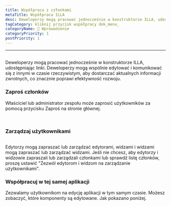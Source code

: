 ```yaml
---
title: Współpraca z członkami
metaTitle: Współpraca ILLA
desc: Deweloperzy mogą pracować jednocześnie w konstruktorze ILLA, udostępniając linki. Deweloperzy mogą wspólnie edytować i komunikować się z innymi w czasie rzeczywistym, aby dostarczać aktualnych informacji zwrotnych, co znacznie poprawi efektywność rozwoju.
tagCategory: kliknij przycisk współpracy dok_menu_
categoryName: 👋 Wprowadzenie
categoryPriority: 1
postPriority: 1
---
```


* * *

## <h2 hidden>Collaboration with members</h2>

Deweloperzy mogą pracować jednocześnie w konstruktorze ILLA, udostępniając linki. Deweloperzy mogą wspólnie edytować i komunikować się z innymi w czasie rzeczywistym, aby dostarczać aktualnych informacji zwrotnych, co znacznie poprawi efektywność rozwoju.

### Zaproś członków

Właściciel lub administrator zespołu może zaprosić użytkowników za pomocą przycisku Zaproś na stronie głównej. 

<img src='https://cdn.illacloud.com/official-website/img/docs/assemble/collaboration.png' alt="" />

<img src='https://cdn.illacloud.com/official-website/img/docs/assemble/collaboration(1).png' alt="" />

### Zarządzaj użytkownikami

<img src='https://cdn.illacloud.com/official-website/img/docs/assemble/collaboration(2).png' alt="" />

Edytorzy mogą zapraszać lub zarządzać edytorami, widzami i widzami mogą zapraszać lub zarządzać widzami. Jeśli nie chcesz, aby edytorzy i widzowie zapraszali lub zarządzali członkami lub sprawdź listę członków, proszę ustawić "Zezwól edytorom i widzom na zarządzanie użytkownikami".

### Współpracuj w tej samej aplikacji

Zezwalamy użytkownikom na edycję aplikacji w tym samym czasie. Możesz zobaczyć, które komponenty są edytowane. Jak pokazano poniżej. 

<img src='https://cdn.illacloud.com/official-website/img/docs/assemble/collaboration(3).png' alt="" />

